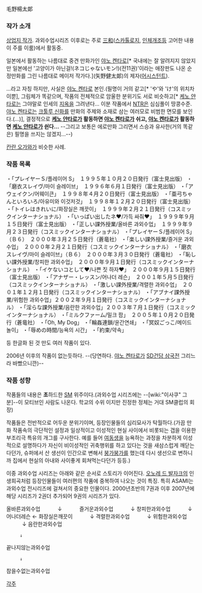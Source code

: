 毛野楊太郞

=== 작가 소개 ===
[[상업지 작가]]. 과외수업시리즈 이후로는 주로 [[三和]]([[스카톨로지]], [[인체개조]]등 고어한 내용이 주를 이룸)에서 활동중.

일본에서 활동하는 나름대로 중견 만화가인 [[야노 켄타로]][* 국내에는 잘 알려지지 않았지만 일본에선 '고양이가 아닌걸!(ネコじゃないモン!)(전11권)'이라는 애장판도 나온 순정만화를 그린 나름대로 메이저 작가다.](矢野健太郞)의 제자([[어시스턴트]]).

...라고 자칭 하지만, 사실은 [[야노 켄타로]] 본인.(필명이 거의 같고[* 'や'와 'け'의 위치차이뿐], 그림체가 똑같으며, 작품의 전체적으로 암울한 분위기도 서로 비슷하고[* [[케노 얀타로]]는 그야말로 인세의 [[지옥]]을 그려낸다... 이분 작품에서 [[NTR]]은 심심풀이 땅콩수준. [[야노 켄타로]]는 [[크툴루 신화]]를 만화의 주제와 소재로 삼는 여러모로 비범한 면모를 보인다.(...)], 결정적으로 '''[[케노 얀타로]]가 활동하면 [[야노 켄타로]]가 쉬고, [[야노 켄타로]]가 활동하면 [[케노 얀타로]]가 쉰다...''' --그리고 보통은 에로만화 그리면서 스승과 유사한(거의 똑같은) 필명을 쓰지는 않겠지...--)

[[칸란 오가와]]가 비슷한 사례.

=== 작품 목록 ===
・「プレイヤーＳ/플레이어 S」　１９９５年１０月２０日発行（富士見出版）
・「磨衣スレイヴ/마이 슬레이브」　１９９６年６月１日発行（富士見出版）
・「アウェイクン/어웨이큰」　１９９８年４月２０日発行（富士見出版）
・「亜弓ちゃんといろいろ/아유미와 이것저것」　１９９８年１２月２０日発行（富士見出版）
・「トイレはきれいに/화장실은 깨끗이」　１９９９年２月２１日発行（コスミックインターナショナル）
・「いっぱい出したネ♥/가득 싸줘♥」　１９９９年９月１５日発行（富士見出版）
・「正しい課外授業/올바른 과외수업」　１９９９年９月２３日発行（コスミックインターナショナル）
・「プレイヤーＳ/플레이어 S」（Ｂ６）　２０００年３月２５日発行（蒼竜社）
・「楽しい課外授業/즐거운 과외수업」　２０００年２月２１日発行（コスミックインターナショナル）
・「磨衣スレイヴ/마이 슬레이브」（Ｂ６）　２０００年３月３０日発行（蒼竜社）
・「恥しい課外授業/창피한 과외수업」　２０００年９月１日発行（コスミックインターナショナル）
・「イケないコとして♥/나쁜 짓 하자♥」　２０００年９月１５日発行（富士見出版）
・「アナザー・レッスン/어나더 레슨」　２００１年５月５日発行（コスミックインターナショナル）
・「激しい課外授業/격렬한 과외수업」　２００１年１２月１日発行（コスミックインターナショナル）
・「アブナイ課外授業/위험한 과외수업」２００２年９月１日発行（コスミックインターナショナル）
・「淫らな課外授業/음란한 과외수업」２００３年７月１日発行（コスミックインターナショナル）
・「ミルクファーム/밀크 팜」　２００５年１０月２０日発行（蒼竜社）
・「Oh, My Dog」
・「輪姦連鎖/윤간연쇄」
・「冥奴ごっこ/메이드 놀이」
・「辱めの時間/능욕의 시간」
・「約束/약속」

등 한글화 된 것 만도 여러 작품이 있다.

2006년 이후의 작품이 없는듯하다. --(당연하다. [[야노 켄타로]]가 [[SD건담 삼국전]] 그리느라 바빴으니깐)--

=== 작품 성향 ===
작품들의 내용은 '''초'''하드한 [[SM]] 위주이다.(과외수업 시리즈에는 --[wiki:"이사쿠" 그분]--이 모티브인 사람도 나온다. 학교의 수위 이지만 진정한 정체는 거대 SM클럽의 회장)

작품들은 전반적으로 어두운 분위기이며, 등장인물들의 심리묘사가 탁월하다.(가끔 만화 작품속의 극단적인 설정과 일상적이고 이성적인 현실 사이에서 비롯되는 갭을 이용한 부조리극 특유의 개그를 구사한다. 예를 들어 [[여동생]]을 능욕하는 과정을 차분하게 이성적으로 설명하다가 자신이 비이성적인 귀축행위를 하고 있다는 것을 새삼스럽게 깨닫는다던가, 슈퍼에서 산 생선이 인간으로 변해서 [[붕가붕가]]를 했는데 다시 생선으로 변하니까 집에서 현실의 아내와 사이좋게 회쳐먹는다던가 등등.)

이중 과외수업 시리즈는 아래와 같은 순서로 스토리가 이어진다. [[오노레 드 발자크]]의 인생희곡처럼 등장인물들이 여러편의 작품에 중복하여 나오는 것이 특징. 특히 ASAMI는 과외수업 전시리즈에 걸쳐서의 중요한 인물이다. 2000년초반의 7권과 이후 2007년에 해당 시리즈가 2권더 추가되어 9권의 시리즈가 있다.


올바른과외수업
　　　↓　　　
즐거운과외수업
　　　↓
창피한과외수업
　　　↓
어나더레슨 ← 화장실은깨끗이
　　　↓
격렬한과외수업
　　　↓
위험한과외수업
　　　↓
음란한과외수업
      ↓
끝나지않는과외수업
      ↓
참을수없는과외수업


[[각주]]
